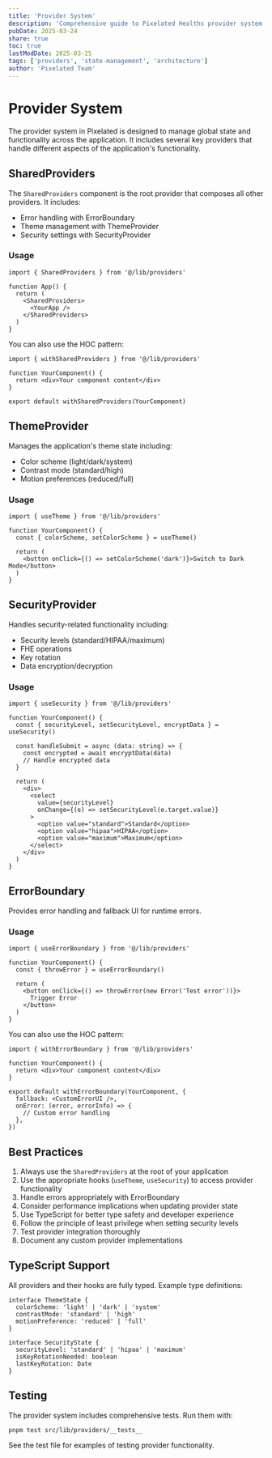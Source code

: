 ```yaml
---
title: 'Provider System'
description: 'Comprehensive guide to Pixelated Healths provider system for managing global state and functionality'
pubDate: 2025-03-24
share: true
toc: true
lastModDate: 2025-03-25
tags: ['providers', 'state-management', 'architecture']
author: 'Pixelated Team'
---
```


# Provider System

The provider system in Pixelated is designed to manage global state and functionality across the application. It includes several key providers that handle different aspects of the application's functionality.

## SharedProviders

The `SharedProviders` component is the root provider that composes all other providers. It includes:

- Error handling with ErrorBoundary
- Theme management with ThemeProvider
- Security settings with SecurityProvider


### Usage

```tsx
import { SharedProviders } from '@/lib/providers'

function App() {
  return (
    <SharedProviders>
      <YourApp />
    </SharedProviders>
  )
}
```

You can also use the HOC pattern:

```tsx
import { withSharedProviders } from '@/lib/providers'

function YourComponent() {
  return <div>Your component content</div>
}

export default withSharedProviders(YourComponent)
```

## ThemeProvider

Manages the application's theme state including:

- Color scheme (light/dark/system)
- Contrast mode (standard/high)
- Motion preferences (reduced/full)

### Usage

```tsx
import { useTheme } from '@/lib/providers'

function YourComponent() {
  const { colorScheme, setColorScheme } = useTheme()

  return (
    <button onClick={() => setColorScheme('dark')}>Switch to Dark Mode</button>
  )
}
```

## SecurityProvider

Handles security-related functionality including:

- Security levels (standard/HIPAA/maximum)
- FHE operations
- Key rotation
- Data encryption/decryption

### Usage

```tsx
import { useSecurity } from '@/lib/providers'

function YourComponent() {
  const { securityLevel, setSecurityLevel, encryptData } = useSecurity()

  const handleSubmit = async (data: string) => {
    const encrypted = await encryptData(data)
    // Handle encrypted data
  }

  return (
    <div>
      <select
        value={securityLevel}
        onChange={(e) => setSecurityLevel(e.target.value)}
      >
        <option value="standard">Standard</option>
        <option value="hipaa">HIPAA</option>
        <option value="maximum">Maximum</option>
      </select>
    </div>
  )
}
```

## ErrorBoundary

Provides error handling and fallback UI for runtime errors.

### Usage

```tsx
import { useErrorBoundary } from '@/lib/providers'

function YourComponent() {
  const { throwError } = useErrorBoundary()

  return (
    <button onClick={() => throwError(new Error('Test error'))}>
      Trigger Error
    </button>
  )
}
```

You can also use the HOC pattern:

```tsx
import { withErrorBoundary } from '@/lib/providers'

function YourComponent() {
  return <div>Your component content</div>
}

export default withErrorBoundary(YourComponent, {
  fallback: <CustomErrorUI />,
  onError: (error, errorInfo) => {
    // Custom error handling
  },
})
```

## Best Practices

1. Always use the `SharedProviders` at the root of your application
2. Use the appropriate hooks (`useTheme`, `useSecurity`) to access provider functionality
3. Handle errors appropriately with ErrorBoundary
4. Consider performance implications when updating provider state
5. Use TypeScript for better type safety and developer experience
6. Follow the principle of least privilege when setting security levels
7. Test provider integration thoroughly
8. Document any custom provider implementations

## TypeScript Support

All providers and their hooks are fully typed. Example type definitions:

```tsx
interface ThemeState {
  colorScheme: 'light' | 'dark' | 'system'
  contrastMode: 'standard' | 'high'
  motionPreference: 'reduced' | 'full'
}

interface SecurityState {
  securityLevel: 'standard' | 'hipaa' | 'maximum'
  isKeyRotationNeeded: boolean
  lastKeyRotation: Date
}
```

## Testing

The provider system includes comprehensive tests. Run them with:

```bash
pnpm test src/lib/providers/__tests__
```

See the test file for examples of testing provider functionality.
